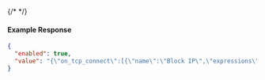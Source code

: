 {/* <!-- Code generated for API Clients. DO NOT EDIT. --> */}

#### Example Response
```json
{
  "enabled": true,
  "value": "{\"on_tcp_connect\":[{\"name\":\"Block IP\",\"expressions\":[\"conn.client_ip == '192.0.2.0'\"],\"actions\":[{\"type\":\"deny\"}]}]}"
}

```